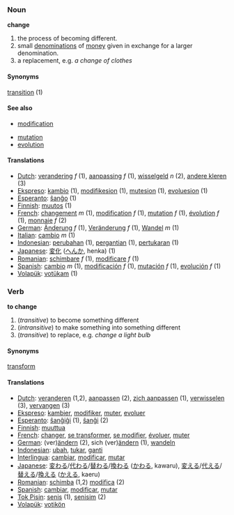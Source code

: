 === Noun ===

'''change'''

# the process of becoming different.
# small [[denomination]]s of [[money]] given in exchange for a larger denomination.
# a replacement, e.g. ''a change of clothes''

====Synonyms====
[[transition]] (1)

==== See also ====
*[[modification]]

*[[mutation]]
*[[evolution]]

====Translations====
*[[Dutch]]: [[verandering]] ''f'' (1), [[aanpassing]] ''f'' (1), [[wisselgeld]] ''n'' (2), [[andere kleren]] (3)
*[[Ekspreso]]: [[kambio]] (1), [[modifikesion]] (1), [[mutesion]] (1), [[evoluesion]] (1)
*[[Esperanto]]: [[ŝanĝo]] (1)
*[[Finnish]]: [[muutos]] (1)
*[[French]]: [[changement]] ''m'' (1), [[modification]] ''f'' (1), [[mutation]] ''f'' (1), [[évolution]] ''f'' (1), [[monnaie]] ''f'' (2)
*[[German]]: [[Änderung]] ''f'' (1), [[Veränderung]] ''f'' (1), [[Wandel]] ''m'' (1)
*[[Italian]]: [[cambio]] ''m'' (1)
*[[Indonesian]]: [[ubah|perubahan]] (1), [[ganti|pergantian]] (1), [[tukar|pertukaran]] (1)
*[[Japanese]]: [[変化]] ([[へんか]], henka) (1)
*[[Romanian]]: [[schimbare]] ''f'' (1), [[modificare]] ''f'' (1)
*[[Spanish]]: [[cambio]] ''m'' (1), [[modificación]] ''f'' (1), [[mutación]] ''f'' (1), [[evolución]] ''f'' (1)
*[[Volapük]]: [[votükam]] (1)

=== Verb ===

'''to change'''

# (''transitive'') to become something different
# (''intransitive'') to make something into something different
# (''transitive'') to replace, e.g. ''change a light bulb''

====Synonyms====
[[transform]]

==== Translations ====
*[[Dutch]]: [[veranderen]] (1,2), [[aanpassen]] (2), [[zich aanpassen]] (1), [[verwisselen]] (3), [[vervangen]] (3)
*[[Ekspreso]]: [[kambier]], [[modifiker]], [[muter]], [[evoluer]]
*[[Esperanto]]: [[ŝanĝiĝi]] (1), [[ŝanĝi]] (2)
*[[Finnish]]: [[muuttua]]
*[[French]]: [[changer]], [[se transformer]], [[se modifier]], [[évoluer]], [[muter]]
*[[German]]: (ver)[[ändern]] (2), sich (ver)[[ändern]] (1), [[wandeln]]
*[[Indonesian]]: [[ubah]], [[tukar]], [[ganti]]
*[[Interlingua]]: [[cambiar]], [[modificar]], [[mutar]]
*[[Japanese]]: [[変わる]]/[[代わる]]/[[替わる]]/[[換わる]] ([[かわる]], kawaru), [[変える]]/[[代える]]/[[替える]]/[[換える]] ([[かえる]], kaeru)
*[[Romanian]]: [[schimba]] (1,2) [[modifica]] (2)
*[[Spanish]]: [[cambiar]], [[modificar]], [[mutar]]
*[[Tok Pisin]]: [[senis]] (1), [[senisim]] (2)
*[[Volapük]]: [[votikön]]